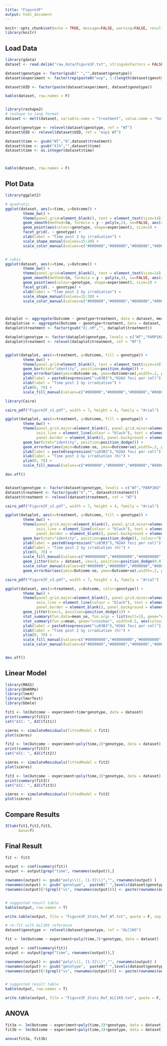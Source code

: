 ```yaml
---
title: "Figure3F"
output: html_document
---
```



<style>
pre {
  overflow-x: auto;
}
pre code {
  word-wrap: normal;
  white-space: pre;
}
.table{
  width:auto;
  font-size: 10px;
}
</style>

```r
knitr::opts_chunk$set(echo = TRUE, message=FALSE, warning=FALSE, results=TRUE, fig.align='center', fig.height=5, fig.width=8)
library(knitr)
```


## Load Data


```r
library(gdata)
dataset <- read.delim("raw_data/Figure3F.txt", stringsAsFactors = FALSE)

dataset$genotype <- factor(gsub(" ","",dataset$genotype))
dataset$experiment <- factor(rep(paste0("exp", 1:(length(dataset$genotype)/length(levels(dataset$genotype)))), each= length(levels(dataset$genotype))))

dataset$UID <- factor(paste(dataset$experiment, dataset$genotype))

kable(dataset, row.names = F)


library(reshape2)
# reshape to long format
dataset <- melt(dataset, variable.name = "treatment", value.name = "Outcome")

dataset$genotype <- relevel(dataset$genotype, ref = "WT")
dataset$UID <- relevel(dataset$UID, ref = "exp1 WT")

dataset$time <- gsub("NT","0",dataset$treatment)
dataset$time <- gsub("X|h","",dataset$time)
dataset$time <- as.integer(dataset$time)



kable(dataset, row.names = F)
```


## Plot Data


```r
library(ggplot2)

# quadratic
ggplot(dataset, aes(x=time, y=Outcome)) + 
        theme_bw() +
        theme(panel.grid=element_blank(), text = element_text(size=14)) +
        geom_smooth(method=lm, formula = y ~ poly(x,2), se=FALSE, aes(colour=genotype)) +
        geom_point(aes(colour=genotype, shape=experiment), size=2) +        
        facet_grid(. ~ genotype) +
        xlab(label = "Time post 2 Gy irradiation") +
        scale_shape_manual(values=15:20) +
        scale_color_manual(values=c("#000000","#000080","#808080","#800000"))


# cubic
ggplot(dataset, aes(x=time, y=Outcome)) + 
        theme_bw() +
        theme(panel.grid=element_blank(), text = element_text(size=14)) +
        geom_smooth(method=lm, formula = y ~ poly(x,3), se=FALSE, aes(colour=genotype)) +
        geom_point(aes(colour=genotype, shape=experiment), size=2) +        
        facet_grid(. ~ genotype) +
        xlab(label = "Time post 2 Gy irradiation") +
        scale_shape_manual(values=15:20) +
        scale_color_manual(values=c("#000000","#000080","#808080","#800000"))



dataplot <- aggregate(Outcome ~ genotype+treatment, data = dataset, mean)
dataplot$se <- aggregate(Outcome ~ genotype+treatment, data = dataset, FUN = function(x){ sd(x)/sqrt(length(x))})$Outcome
dataplot$treatment <- factor(gsub("X|.nM","", dataplot$treatment)) 

dataplot$genotype <- factor(dataplot$genotype, levels = c("WT","PARP1KO","ALC1KO","ALC1KOPARP1KO"))
dataplot$treatment <- relevel(dataplot$treatment, ref = "NT")


ggplot(dataplot, aes(x=treatment, y=Outcome, fill = genotype)) + 
        theme_bw() +
        theme(panel.grid=element_blank(), text = element_text(size=14)) +
        geom_bar(stat="identity", position=position_dodge()) +
        geom_errorbar(aes(ymin=Outcome-se, ymax=Outcome+se),width=.2, position=position_dodge(.9)) +
        ylab(label = paste0(expression("\u03B3"),"H2AX foci per cell")) +
        xlab(label = "Time post 2 Gy irradiation") +
        ylim(0, 70) +
        scale_fill_manual(values=c("#000000","#800000","#000080","#808080"))

library(Cairo)

cairo_pdf("Figure3F_v1.pdf", width = 7, height = 4, family = "Arial")

ggplot(dataplot, aes(x=treatment, y=Outcome, fill = genotype)) + 
        theme_bw() +
        theme(panel.grid.major=element_blank(), panel.grid.minor=element_blank(), 
              axis.line = element_line(colour = "black"), text = element_text(size=14),
              panel.border = element_blank(), panel.background = element_blank()) +
        geom_bar(stat="identity", position=position_dodge()) +
        geom_errorbar(aes(ymin=Outcome-se, ymax=Outcome+se),width=.2, position=position_dodge(.9)) +
        ylab(label = paste0(expression("\u03B3"),"H2AX foci per cell")) +
        xlab(label = "Time post 2 Gy irradiation (h)") +
        ylim(0, 70) +
        scale_fill_manual(values=c("#000000","#800000","#000080","#808080"))

dev.off()


dataset$genotype <- factor(dataset$genotype, levels = c("WT","PARP1KO","ALC1KO","ALC1KOPARP1KO"))
dataset$treatment <- factor(gsub("X","", dataset$treatment)) 
dataset$treatment <- relevel(dataset$treatment, ref = "NT")

cairo_pdf("Figure3F_v2.pdf", width = 7, height = 4, family = "Arial")

ggplot(dataplot, aes(x=treatment, y=Outcome, fill = genotype)) + 
        theme_bw() +
        theme(panel.grid.major=element_blank(), panel.grid.minor=element_blank(), 
              axis.line = element_line(colour = "black"), text = element_text(size=14),
              panel.border = element_blank(), panel.background = element_blank()) +
        geom_bar(stat="identity", position=position_dodge(), colour="black") +
        ylab(label = paste0(expression("\u03B3"),"H2AX foci per cell")) +
        xlab(label = "Time post 2 Gy irradiation (h)") +
        ylim(0, 70) +
        scale_fill_manual(values=c("#00000080","#80000080","#00008080","#80808080")) +
        geom_jitter(data = dataset, cex=1, position=position_dodge(0.9),  aes(colour=genotype)) +
        scale_color_manual(values=c("#000000","#800000","#000080","#808080")) +
        geom_errorbar(aes(ymin=Outcome-se, ymax=Outcome+se),width=.2, position=position_dodge(.9)) 

cairo_pdf("Figure3F_v3.pdf", width = 7, height = 4, family = "Arial")

ggplot(dataset, aes(x=treatment, y=Outcome, color=genotype)) +
        theme_bw() +
        theme(panel.grid.major=element_blank(), panel.grid.minor=element_blank(), 
              axis.line = element_line(colour = "black"), text = element_text(size=14),
              panel.border = element_blank(), panel.background = element_blank()) +
        geom_jitter(cex=1, position=position_dodge(1)) +
        stat_summary(fun.data=mean_se, fun.args = list(mult=1), geom="errorbar", width=0.25, aes(colour=genotype), position=position_dodge(1)) +
        stat_summary(fun.y=mean, geom="crossbar", width=0.5, aes(colour=genotype), position=position_dodge(1)) +
        ylab(label = paste0(expression("\u03B3"),"H2AX foci per cell")) +
        xlab(label = "Time post 2 Gy irradiation (h)") +
        ylim(0, 70) +
        scale_fill_manual(values=c("#00000080","#80000080","#00008080","#80808080")) +
        scale_color_manual(values=c("#000000","#800000","#000080","#808080"))


dev.off()


```



## Linear Model


```r
library(MASS)
library(DHARMa)
library(lme4)
library(lmerTest)
library(bbmle)
```


```r
fit1 <- lm(Outcome ~ experiment+time*genotype, data = dataset)
print(summary(fit1))
cat("AIC: ", AIC(fit1))

simres <- simulateResiduals(fittedModel = fit1)
plot(simres)
```


```r
fit2 <- lm(Outcome ~ experiment+poly(time,2)*genotype, data = dataset)
print(summary(fit2))
cat("AIC: ", AIC(fit2))

simres <- simulateResiduals(fittedModel = fit2)
plot(simres)
```


```r
fit3 <- lm(Outcome ~ experiment+poly(time,3)*genotype, data = dataset)
print(summary(fit3))
cat("AIC: ", AIC(fit3))

simres <- simulateResiduals(fittedModel = fit3)
plot(simres)
```








## Compare Results


```r
ICtab(fit1,fit2,fit3,
      base=T)
```

## Final Result

```r
fit <- fit3

output <- coef(summary(fit))
output <- output[grep("time", rownames(output)),]

rownames(output) <- gsub("poly\\(|, [1-3]\\)","", rownames(output) )
rownames(output) <- gsub("genotype",  paste0(" ",levels(dataset$genotype)[1], " vs. "), rownames(output))
rownames(output)[!(grepl("vs", rownames(output)))] <- paste(rownames(output)[!(grepl("vs", rownames(output)))], levels(dataset$genotype)[1],  sep = " in " )


# suggested result table
kable(output, row.names = T)

write.table(output, file = "Figure3F_Stats_Ref_WT.txt", quote = F, sep = "\t", row.names = T, col.names = NA)
```

```r
# re-fit with ALC1KO reference
dataset$genotype <- relevel(dataset$genotype, ref = "ALC1KO")

fit <- lm(Outcome ~ experiment+poly(time,3)*genotype, data = dataset)

output <- coef(summary(fit))
output <- output[grep("time", rownames(output)),]

rownames(output) <- gsub("poly\\(|, [1-3]\\)","", rownames(output) )
rownames(output) <- gsub("genotype",  paste0(" ",levels(dataset$genotype)[1], " vs. "), rownames(output))
rownames(output)[!(grepl("vs", rownames(output)))] <- paste(rownames(output)[!(grepl("vs", rownames(output)))], levels(dataset$genotype)[1],  sep = " in " )


# suggested result table
kable(output, row.names = T)

write.table(output, file = "Figure3F_Stats_Ref_ALC1KO.txt", quote = F, sep = "\t", row.names = T, col.names = NA)
```



## ANOVA


```r
fit3a <- lm(Outcome ~ experiment+poly(time,3)*genotype, data = dataset)
fit3b <- lm(Outcome ~ experiment+poly(time,3)+genotype, data = dataset)

anova(fit3a, fit3b)

```

